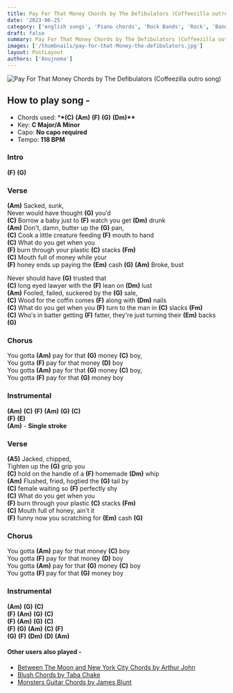 ```yaml
---
title: Pay For That Money Chords by The Defibulators (Coffeezilla outro song)
date: '2023-06-25'
category: ['english songs', 'Piano chords', 'Rock Bands', 'Rock', 'Bands']
draft: false
summary: Pay For That Money Chords by The Defibulators (Coffeezilla outro song), Piano & Ukulele Chords, Chords used - (C) (Am) (F) (G) (Dm), Capo - 3rd  Fret, Key - C Major/A Major
images: ['/thumbnails/pay-for-that-Money-the-defibulators.jpg']
layout: PostLayout
authors: ['Anujnema']
---
```


![Pay For That Money Chords by The Defibulators (Coffeezilla outro song)](/thumbnails/pay-for-that-Money-the-defibulators.jpg)

## How to play song -

- Chords used: \***\*(C)** **(Am)** **(F)** **(G)** **(Dm)\*\***
- Key: **C Major/A Minor**
- Capo: **No capo required**
- Tempo: **118 BPM**

### Intro 

**(F)** **(G)**

### Verse

**(Am)** Sacked, sunk,\
Never would have thought **(G)** you′d\
**(C)** Borrow a baby just to **(F)** watch you get **(Dm)** drunk\
**(Am)** Don't, damn, butter up the **(G)** pan,\
**(C)** Cook a little creature feeding **(F)** mouth to hand\
**(C)** What do you get when you\
**(F)** burn through your plastic **(C)** stacks **(Fm)**\
**(C)** Mouth full of money while your\
**(F)** honey ends up paying the **(Em)** cash **(G)**
**(Am)** Broke, bust

Never should have **(G)** trusted that\
**(C)** long eyed lawyer with the **(F)** lean on **(Dm)** lust\
**(Am)** Fooled, failed, suckered by the **(G)** sale,\
**(C)** Wood for the coffin comes **(F)** along with **(Dm)** nails\
**(C)** What do you get when you **(F)** turn to the man in **(C)** slacks **(Fm)**\
**(C)** Who′s in batter getting **(F)** fatter, they're just turning their **(Em)** backs **(G)**

### Chorus

You gotta **(Am)** pay for that **(G)** money **(C)** boy,\
You gotta **(F)** pay for that money **(D)** boy\
You gotta **(Am)** pay for that **(G)** money **(C)** boy,\
You gotta **(F)** pay for that **(G)** money boy

### Instrumental

**(Am)** **(C)** **(F)** **(Am)** **(G)** **(C)**\
**(F)** **(E)**\
**(Am)** - **Single stroke**

### Verse 

**(A5)** Jacked, chipped,\
Tighten up the **(G)** grip you\
**(C)** hold on the handle of a **(F)** homemade **(Dm)** whip\
**(Am)** Flushed, fried, hogtied the **(G)** tail by\
**(C)** female waiting so **(F)** perfectly shy\
**(C)** What do you get when you\
**(F)** burn through your plastic **(C)** stacks **(Fm)**\
**(C)** Mouth full of honey, ain't it\
**(F)** funny now you scratching for **(Em)** cash **(G)**

### Chorus

You gotta **(Am)** pay for that money **(C)** boy\
You gotta **(F)** pay for that money **(D)** boy\
You gotta **(Am)** pay for that **(G)** money **(C)** boy\
You gotta **(F)** pay for that **(G)** money boy

### Instrumental

**(Am)** **(G)** **(C)**\
**(F)** **(Am)** **(G)** **(C)**\
**(F)** **(Am)** **(G)** **(C)**\
**(F)** **(G)** **(Am)** **(C)** **(F)**\
**(G)** **(F)** **(Dm)** **(D)** **(Am)**

#### Other users also played -

- [Between The Moon and New York City Chords by Arthur John](http://chordsco.com/chords/between-the-moon-and-new-york-city-chords-by-arthur-john)
- [Blush Chords by Taba Chake](https://www.chordsco.com/chords/blush-guitar-chords-by-taba-chake)
- [Monsters Guitar Chords by James Blunt](http://chordsco.com/chords/monsters-guitar-chords-by-james-blunt)

